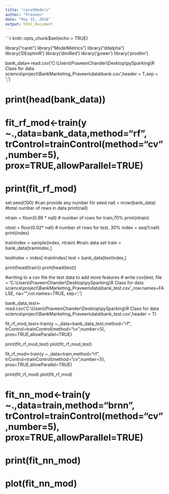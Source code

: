 ```yaml
---
title: "caretModels"
author: "Praveen"
date: "May 15, 2018"
output: html_document
---
```


```r
knitr::opts_chunk$set(echo = TRUE)


library("caret")
library("ModelMetrics")
library("ddalpha")
library('DEoptimR')
library('dimRed')
library('gower')
library('prodlim')

bank_data<-read.csv('C:\\Users\\PraveenChander\\Desktop\\pySparking\\R Class for data science\\project\\BankMarketing_Praveen\\data\\bank.csv',header = T,sep = ';')

# 
# print(head(bank_data))
# 
# fit_rf_mod<-train(y ~.,data=bank_data,method="rf", trControl=trainControl(method="cv",number=5), prox=TRUE,allowParallel=TRUE)
# 
# print(fit_rf_mod)


set.seed(100) #can provide any number for seed
nall = nrow(bank_data) #total number of rows in data
print(nall)

ntrain = floor(0.98 * nall) # number of rows for train,70%
print(ntrain)

ntest = floor(0.02* nall) # number of rows for test, 30%
index = seq(1:nall)
print(index)

trainIndex = sample(index, ntrain) #train data set
train = bank_data[trainIndex,]

testIndex = index[-trainIndex]
test = bank_data[testIndex,]

print(head(train))
print(head(test))

#writing to a csv file the test data to add more features 
# write.csv(test, file = 'C:\\Users\\PraveenChander\\Desktop\\pySparking\\R Class for data science\\project\\BankMarketing_Praveen\\data\\bank_test.csv',,row.names=FALSE, na="",col.names=TRUE, sep=';')

bank_data_test<-read.csv('C:\\Users\\PraveenChander\\Desktop\\pySparking\\R Class for data science\\project\\BankMarketing_Praveen\\data\\bank_test.csv',header = T)

fit_rf_mod_test<-train(y ~.,data=bank_data_test,method="rf", trControl=trainControl(method="cv",number=5), prox=TRUE,allowParallel=TRUE)

print(fit_rf_mod_test)
plot(fit_rf_mod_test)

fit_rf_mod<-train(y ~.,data=train,method="rf", trControl=trainControl(method="cv",number=5), prox=TRUE,allowParallel=TRUE)

print(fit_rf_mod)
plot(fit_rf_mod)



# fit_nn_mod<-train(y ~.,data=train,method="brnn", trControl=trainControl(method="cv",number=5), prox=TRUE,allowParallel=TRUE)
# 
# print(fit_nn_mod)
# plot(fit_nn_mod)